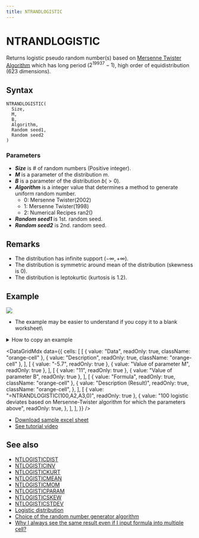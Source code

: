 ```yaml
---
title: NTRANDLOGISTIC
---
```



# NTRANDLOGISTIC

Returns logistic pseudo random number(s) based on [Mersenne Twister Algorithm](/docs/glossary#mersenne-twister-algorithm) which has long period ($2^{19937}-1$), high order of equidistribution (623 dimensions).

## Syntax

```excel
NTRANDLOGISTIC(
  Size,
  M,
  B,
  Algorithm,
  Random seed1,
  Random seed2
)
```

### Parameters

- **_Size_** is # of random numbers (Positive integer).
- **_M_** is a parameter of the distribution $m$.
- **_B_** is a parameter of the distribution $b(>0)$.
- **_Algorithm_** is a integer value that determines a method to generate uniform random number.
  - 0: Mersenne Twister(2002)
  - 1: Mersenne Twister(1998)
  - 2: Numerical Recipes ran2()
- **_Random seed1_** is 1st. random seed.
- **_Random seed2_** is 2nd. random seed.

## Remarks

- The distribution has infinite support $(-\infty,+\infty)$.
- The distribution is symmetric around mean of the distribution (skewness is 0).
- The distribution is leptokurtic (kurtosis is 1.2).

## Example

![](./../../../assets/functions/histogram/histogramLogistic.jpg)

- The example may be easier to understand if you copy it to a blank worksheet\

<details>
  <summary>How to copy an example</summary>

1.  Create a blank workbook or worksheet.
2.  Select the example in the Help topic.

    **Note**  Do not select the row or column headers.

    ![Selecting an example from Help](./../../../assets/functions/HowToCopy.png)

    Selecting an example from Help

3.  Press CTRL+C.
4.  In the worksheet, select cell A1, and press CTRL+V.
5.  To switch between viewing the results and viewing the formulas that return the results, press CTRL+` (grave accent), or on the **Tools** menu, point to **Formula Auditing**, and then click **Formula Auditing Mode**.

</details>

<DataGridMdx
  data={{
    cells: [
      [
        { value: "Data", readOnly: true, className: "orange-cell" },
        { value: "Description", readOnly: true, className: "orange-cell" },
      ],
      [
        { value: "-5.7", readOnly: true },
        { value: "Value of parameter M", readOnly: true },
      ],
      [
        { value: "11", readOnly: true },
        { value: "Value of parameter B", readOnly: true },
      ],
      [
        { value: "Formula", readOnly: true, className: "orange-cell" },
        {
          value: "Description (Result)",
          readOnly: true,
          className: "orange-cell",
        },
      ],
      [
        { value: "=NTRANDLOGISTIC(100,A2,A3,0)", readOnly: true },
        {
          value:
            "100 logistic deviates based on Mersenne-Twister algorithm for which the parameters above",
          readOnly: true,
        },
      ],
    ],
  }}
/>

- [Download sample excel sheet](https://www.ntrand.com/files/NtRand1.zip)
- [See tutorial video](https://www.ntrand.com/files/SingleRandom_Demo.swf)

## See also

- [NTLOGISTICDIST](../../02-distribution-functions/055-ntlogisticdist.mdx)
- [NTLOGISTICINV](../../02-distribution-functions/056-ntlogisticinv.mdx)
- [NTLOGISTICKURT](../../02-distribution-functions/057-ntlogistickurt.mdx)
- [NTLOGISTICMEAN](../../02-distribution-functions/058-ntlogisticmean.mdx)
- [NTLOGISTICMOM](../../02-distribution-functions/059-ntlogisticmom.mdx)
- [NTLOGISTICPARAM](../../02-distribution-functions/060-ntlogisticparam.mdx)
- [NTLOGISTICSKEW](../../02-distribution-functions/061-ntlogisticskew.mdx)
- [NTLOGISTICSTDEV](../../02-distribution-functions/062-ntlogisticstdev.mdx)
- [Logistic distribution](../../../05-gallery-of-distributions/logistic-distribution.mdx)
- [Choice of the random number generator algorithm](/docs/glossary#choice-of-the-random-number-generator-algorithm)
- [Why I always see the same result even if I input formula into multiple cell?](/docs/faq#why-i-always-see-the-same-result-even-if-i-input-formula-into-multiple-cell)

